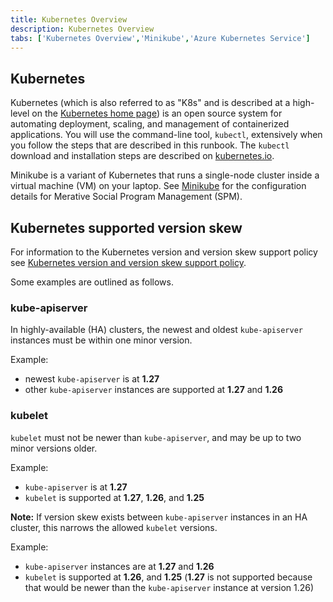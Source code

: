 ```yaml
---
title: Kubernetes Overview
description: Kubernetes Overview
tabs: ['Kubernetes Overview','Minikube','Azure Kubernetes Service']
---
```


## Kubernetes

Kubernetes (which is also referred to as "K8s" and is described at a high-level on the [Kubernetes home page](https://kubernetes.io/)) is an open source system for automating deployment, scaling, and management of containerized applications.
You will use the command-line tool, `kubectl`, extensively when you follow the steps that are described in this runbook. The `kubectl` download and installation steps are described on [kubernetes.io](https://kubernetes.io/docs/tasks/tools/#kubectl).

Minikube is a variant of Kubernetes that runs a single-node cluster inside a virtual machine (VM) on your laptop. See [Minikube](/prereq/kubernetes/minikube) for the configuration details for Merative Social Program Management (SPM).

## Kubernetes supported version skew

For information to the Kubernetes version and version skew support policy see [Kubernetes version and version skew support policy](https://kubernetes.io/docs/setup/release/version-skew-policy/).

Some examples are outlined as follows.

### kube-apiserver

In highly-available (HA) clusters, the newest and oldest `kube-apiserver` instances must be within one minor version.

Example:

* newest `kube-apiserver` is at __1.27__
* other `kube-apiserver` instances are supported at __1.27__ and __1.26__

### kubelet

`kubelet` must not be newer than `kube-apiserver`, and may be up to two minor versions older.

Example:

* `kube-apiserver` is at __1.27__
* `kubelet` is supported at __1.27__, __1.26__, and __1.25__

<InlineNotification>

__Note:__ If version skew exists between `kube-apiserver` instances in an HA cluster, this narrows the allowed `kubelet` versions.
</InlineNotification>

Example:

* `kube-apiserver` instances are at __1.27__ and __1.26__
* `kubelet` is supported at __1.26__, and __1.25__ (__1.27__ is not supported because that would be newer than the `kube-apiserver` instance at version 1.26)
